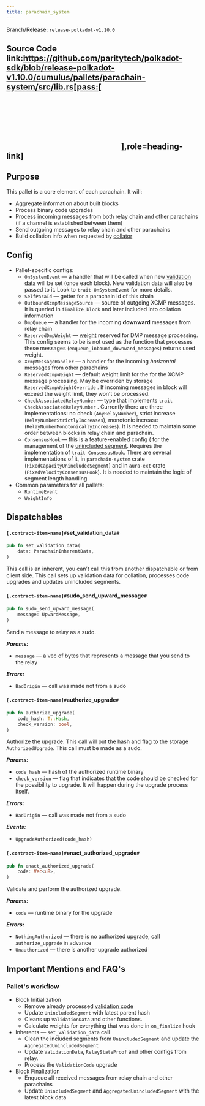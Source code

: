 ```yaml
---
title: parachain_system
---
```


Branch/Release: `release-polkadot-v1.10.0`

## Source Code link:https://github.com/paritytech/polkadot-sdk/blob/release-polkadot-v1.10.0/cumulus/pallets/parachain-system/src/lib.rs[pass:[<svg class="icon"><use href="#github-icon"/></svg>],role=heading-link]

## Purpose

This pallet is a core element of each parachain. It will:

* Aggregate information about built blocks
* Process binary code upgrades
* Process incoming messages from both relay chain and other parachains (if a channel is established between them)
* Send outgoing messages to relay chain and other parachains
* Build collation info when requested by [collator](glossary#collator)

## Config

* Pallet-specific configs:
  * `OnSystemEvent` — a handler that will be called when new [validation data](glossary#validation_data) will be set (once each block). New validation data will also be passed to it. Look to `trait OnSystemEvent` for more details.
  * `SelfParaId` — getter for a parachain id of this chain
  * `OutboundXcmpMessageSource` — source of  outgoing XCMP messages. It is queried in `finalize_block` and later included into collation information
  * `DmpQueue` — a handler for the incoming **downward** messages from relay chain
  * `ReservedDmpWeight` — [weight](glossary#weight) reserved for DMP message processing. This config seems to be is not used as the function that processes these messages (`enqueue_inbound_downward_messages`) returns used weight.
  * `XcmpMessageHandler` — a handler for the incoming _horizontal_ messages from other parachains
  * `ReservedXcmpWeight` — default weight limit for the for the XCMP message processing. May be overriden by storage `ReservedXcmpWeightOverride` . If incoming messages in block will exceed the weight limit, they won’t be processed.
  * `CheckAssociatedRelayNumber` — type that implements `trait CheckAssociatedRelayNumber` . Currently there are three implementations: no check (`AnyRelayNumber`), strict increase (`RelayNumberStrictlyIncreases`), monotonic increase (`RelayNumberMonotonicallyIncreases`). It is needed to maintain some order between blocks in relay chain and parachain.
  * `ConsensusHook` — this is a feature-enabled config ( for the management of the [unincluded segment](glossary#unincluded_segment). Requires the implementation of `trait ConsensusHook`. There are several implementations of it, in `parachain-system` crate (`FixedCapacityUnincludedSegment`) and in `aura-ext` crate (`FixedVelocityConsensusHook`). It is needed to maintain the logic of segment length handling.
* Common parameters for all pallets:
  * `RuntimeEvent`
  * `WeightInfo`

## Dispatchables

#### `[.contract-item-name]#`set_validation_data`#`
```rust
pub fn set_validation_data(
    data: ParachainInherentData,
)
```
This call is an inherent, you can’t call this from another dispatchable or from client side. This call sets up validation data for collation, processes code upgrades and updates unincluded segments.

#### `[.contract-item-name]#`sudo_send_upward_message`#`
```rust
pub fn sudo_send_upward_message(
    message: UpwardMessage,
)
```
Send a message to relay as a sudo.

***Params:***

* `message` — a vec of bytes that represents a message that you send to the relay

***Errors:***

* `BadOrigin` — call was made not from a sudo

#### `[.contract-item-name]#`authorize_upgrade`#`
```rust
pub fn authorize_upgrade(
    code_hash: T::Hash,
    check_version: bool,
)
```

Authorize the upgrade. This call will put the hash and flag to the storage `AuthorizedUpgrade`. This call must be made as a sudo.

***Params:***

* `code_hash` — hash of the authorized runtime binary
* `check_version` — flag that indicates that the code should be checked for the possibility to upgrade. It will happen during the upgrade process itself.

***Errors:***

* `BadOrigin` — call was made not from a sudo

***Events:***

* `UpgradeAuthorized(code_hash)`

#### `[.contract-item-name]#`enact_authorized_upgrade`#`
```rust
pub fn enact_authorized_upgrade(
    code: Vec<u8>,
)
```

Validate and perform the authorized upgrade.

***Params:***

* `code` — runtime binary for the upgrade

***Errors:***

* `NothingAuthorized` — there is no authorized upgrade, call `authorize_upgrade` in advance
* `Unauthorized` — there is another upgrade authorized

## Important Mentions and FAQ's

### Pallet's workflow

* Block Initialization
  * Remove already processed [validation code](glossary#validation_code)
  * Update `UnincludedSegment` with latest parent hash
  * Cleans up `ValidationData` and other functions.
  * Calculate weights for everything that was done in `on_finalize` hook
* Inherents — `set_validation_data` call
  * Clean the included segments from `UnincludedSegment` and update the `AggregatedUnincludedSegment`
  * Update `ValidationData`, `RelayStateProof` and other configs from relay.
  * Process the `ValidationCode` upgrade
* Block Finalization
  * Enqueue all received messages from relay chain and other parachains
  * Update `UnincludedSegment` and `AggregatedUnincludedSegment` with the latest block data
